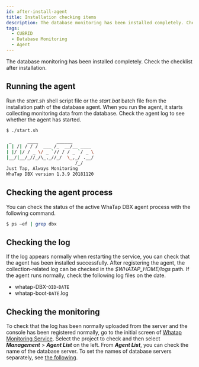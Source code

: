 ```yaml
---
id: after-install-agent
title: Installation checking items
description: The database monitoring has been installed completely. Check the checklist after installation.
tags:
  - CUBRID
  - Database Monitoring
  - Agent
---
```


The database monitoring has been installed completely. Check the checklist after installation.

## Running the agent

Run the _start.sh_ shell script file or the _start.bat_ batch file from the installation path of the database agent. When you run the agent, it starts collecting monitoring data from the database. Check the agent log to see whether the agent has started.

```bash title='start.sh'
$ ./start.sh

 _      ____       ______
| | /| / / /  ___ /_  __/__ ____
| |/ |/ / _ \/ _ `// / / _ `/ _ \
|__/|__/_//_/\_,_//_/  \_,_/ .__/
                          /_/
Just Tap, Always Monitoring
WhaTap DBX version 1.3.9 20181120
```

## Checking the agent process

You can check the status of the active WhaTap DBX agent process with the following command.

```bash title='SH'
$ ps –ef | grep dbx
```

## Checking the log

If the log appears normally when restarting the service, you can check that the agent has been installed successfully. After registering the agent, the collection-related log can be checked in the _$WHATAP_HOME/logs_ path. If the agent runs normally, check the following log files on the date.

- whatap-DBX-`OID`-`DATE`
- whatap-boot-`DATE`.log

## Checking the monitoring

To check that the log has been normally uploaded from the server and the console has been registered normally, go to the initial screen of [Whatap Monitoring Service](https://service.whatap.io). Select the project to check and then select **_Management_** > **_Agent List_** on the left. From **_Agent List_**, you can check the name of the database server. To set the names of database servers separately, see [the following](agent-manage).

<ImgLang img='db-check-monitoring-agent-lists.png' desc='Database Agent List' />
